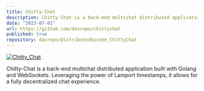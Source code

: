 ```yaml
---
title: Chitty-Chat
description: Chitty-Chat is a back-end multichat distributed application built with Golang and gRPC. Leveraging the power of Lamport timestamps, it allows for a fully decentralized chat experience. Built with Docker. 
date: "2023-07-01"
url: https://github.com/davrepo/chittychat
published: true
repository: davrepo/DistributedSystem_ChittyChat
---
```



[![Chitty_Chat](/assets/Chitty_chat.png)](https://github.com/davrepo/chittychat)

Chitty-Chat is a back-end multichat distributed application built with Golang and WebSockets. Leveraging the power of Lamport timestamps, it allows for a fully decentralized chat experience.